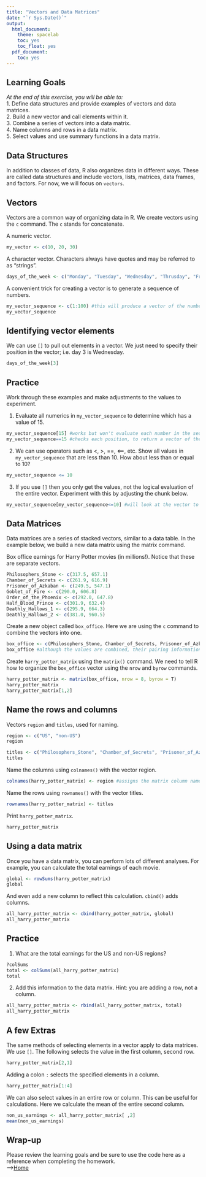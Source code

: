 ```yaml
---
title: "Vectors and Data Matrices"
date: "`r Sys.Date()`"
output:
  html_document:
    theme: spacelab
    toc: yes
    toc_float: yes
  pdf_document:
    toc: yes
---
```


## Learning Goals
*At the end of this exercise, you will be able to:*    
1. Define data structures and provide examples of vectors and data matrices.  
2. Build a new vector and call elements within it.  
3. Combine a series of vectors into a data matrix.  
4. Name columns and rows in a data matrix.  
5. Select values and use summary functions in a data matrix.  

## Data Structures
In addition to classes of data, R also organizes data in different ways. These are called data structures and include vectors, lists, matrices, data frames, and factors. For now, we will focus on `vectors`.  

## Vectors
Vectors are a common way of organizing data in R.  We create vectors using the `c` command. The `c` stands for concatenate.  

A numeric vector.
```r
my_vector <- c(10, 20, 30)
```

A character vector. Characters always have quotes and may be referred to as "strings".
```r
days_of_the_week <- c("Monday", "Tuesday", "Wednesday", "Thrusday", "Friday", "Saturday", "Sunday")
```

A convenient trick for creating a vector is to generate a sequence of numbers.
```r
my_vector_sequence <- c(1:100) #this will produce a vector of the numbers 1 - 100.
my_vector_sequence
```

## Identifying vector elements
We can use `[]` to pull out elements in a vector. We just need to specify their position in the vector; i.e. day 3 is Wednesday.
```r
days_of_the_week[3]
```

## Practice
Work through these examples and make adjustments to the values to experiment.

1. Evaluate all numerics in `my_vector_sequence` to determine which has a value of 15.  
```r
my_vector_sequence[15] #works but won't evaluate each number in the sequence
my_vector_sequence==15 #checks each position, to return a vector of the same size, for which each position is denoted either TRUE or FALSE depending on whether it meets the criteria specified.
```


2. We can use operators such as <, >, ==, <==, etc. Show all values in `my_vector_sequence` that are less than 10.  How about less than or equal to 10?  
```r
my_vector_sequence <= 10
```


3. If you use `[]` then you only get the values, not the logical evaluation of the entire vector. Experiment with this by adjusting the chunk below.    
```r
my_vector_sequence[my_vector_sequence<=10] #will look at the vector to evaluate the expression inside and then return a vector of the values that are assigned TRUE (i.e. values that met the condition)
```


## Data Matrices
Data matrices are a series of stacked vectors, similar to a data table. In the example below, we build a new data matrix using the matrix command.  

Box office earnings for Harry Potter movies (in millions!). Notice that these are separate vectors.  
```r
Philosophers_Stone <- c(317.5, 657.1)
Chamber_of_Secrets <- c(261.9, 616.9)
Prisoner_of_Azkaban <- c(249.5, 547.1)
Goblet_of_Fire <- c(290.0, 606.8)
Order_of_the_Phoenix <- c(292.0, 647.8)
Half_Blood_Prince <- c(301.9, 632.4)
Deathly_Hallows_1 <- c(295.9, 664.3)
Deathly_Hallows_2 <- c(381.0, 960.5)
```

Create a new object called `box_office`. Here we are using the `c` command to combine the vectors into one.
```r
box_office <- c(Philosophers_Stone, Chamber_of_Secrets, Prisoner_of_Azkaban, Goblet_of_Fire, Order_of_the_Phoenix, Half_Blood_Prince, Deathly_Hallows_1, Deathly_Hallows_2)
box_office #although the values are combined, their pairing information is lost
```

Create `harry_potter_matrix` using the `matrix()` command. We need to tell R how to organize the `box_office` vector using the `nrow` and `byrow` commands.
```r
harry_potter_matrix <- matrix(box_office, nrow = 8, byrow = T)
harry_potter_matrix
harry_potter_matrix[1,2]
```
## Name the rows and columns
Vectors `region` and `titles`, used for naming.
```r
region <- c("US", "non-US")
region
```

```r
titles <- c("Philosophers_Stone", "Chamber_of_Secrets", "Prisoner_of_Azkaban", "Goblet_of_Fire", "Order_of_the_Phoenix", "Half_Blood_Prince", "Deathly_Hallows_1", "Deathly_Hallows_2")
titles
```

Name the columns using `colnames()` with the vector region.
```r
colnames(harry_potter_matrix) <- region #assigns the matrix column names 'region'
```

Name the rows using `rownames()` with the vector titles.
```r
rownames(harry_potter_matrix) <- titles
```

Print `harry_potter_matrix`.
```r
harry_potter_matrix
```

## Using a data matrix
Once you have a data matrix, you can perform lots of different analyses. For example, you can calculate the total earnings of each movie.
```r
global <- rowSums(harry_potter_matrix)
global
```

And even add a new column to reflect this calculation. `cbind()` adds columns.
```r
all_harry_potter_matrix <- cbind(harry_potter_matrix, global)
all_harry_potter_matrix
```

## Practice
1. What are the total earnings for the US and non-US regions?  
```r
?colSums
total <- colSums(all_harry_potter_matrix)
total
```


2. Add this information to the data matrix. Hint: you are adding a row, not a column.  
```r
all_harry_potter_matrix <- rbind(all_harry_potter_matrix, total)
all_harry_potter_matrix
```


## A few Extras
The same methods of selecting elements in a vector apply to data matrices. We use `[]`. The following selects the value in the first column, second row.
```r
harry_potter_matrix[2,1]
```

Adding a colon `:` selects the specified elements in a column.  
```r
harry_potter_matrix[1:4]
```

We can also select values in an entire row or column. This can be useful for calculations. Here we calculate the mean of the entire second column. 
```r
non_us_earnings <- all_harry_potter_matrix[ ,2]
mean(non_us_earnings)
```

## Wrap-up
Please review the learning goals and be sure to use the code here as a reference when completing the homework.  
-->[Home](https://jmledford3115.github.io/datascibiol/)